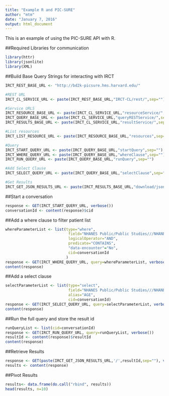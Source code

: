 ```yaml
---
title: "Example R and PIC-SURE"
author: "mtm"
date: "January 7, 2016"
output: html_document
---
```

This is an example of using the PIC-SURE API with R.

##Required Libraries for communication

```r
library(httr)
library(jsonlite)
library(XML)
```

##Build Base Query Strings for interacting with IRCT

```r
IRCT_REST_BASE_URL <- "http://bd2k-picsure.hms.harvard.edu/"

#REST URL
IRCT_CL_SERVICE_URL <- paste(IRCT_REST_BASE_URL,"IRCT-CL/rest/",sep="")

#Service URLS
IRCT_RESOURCE_BASE_URL <- paste(IRCT_CL_SERVICE_URL,"resourceService/",sep="")
IRCT_QUERY_BASE_URL <- paste(IRCT_CL_SERVICE_URL,"queryRESTService/",sep="")
IRCT_RESULTS_BASE_URL <- paste(IRCT_CL_SERVICE_URL,"resultService/",sep="")

#List resources
IRCT_LIST_RESOURCE_URL <- paste(IRCT_RESOURCE_BASE_URL,"resources",sep="")

#Query
IRCT_START_QUERY_URL <- paste(IRCT_QUERY_BASE_URL,"startQuery",sep="")
IRCT_WHERE_QUERY_URL <- paste(IRCT_QUERY_BASE_URL,"whereClause",sep="")
IRCT_RUN_QUERY_URL <- paste(IRCT_QUERY_BASE_URL,"runQuery",sep="")

#Add Select Clause
IRCT_SELECT_QUERY_URL <- paste(IRCT_QUERY_BASE_URL,"selectClause",sep="")

#Get Results
IRCT_GET_JSON_RESULTS_URL <- paste(IRCT_RESULTS_BASE_URL,"download/json",sep="")
```

##Start a conversation
```r
response <- GET(IRCT_START_QUERY_URL, verbose())
conversationId <- content(response)$cid
```

##Add a where clause to filter patient list
```r
whereParameterList <- list(type="where", 
                            field="NHANES Public/Public Studies///NHANES/NHANES/demographics/RACE/white/", 
                            logicalOperator="AND",
                            predicate="CONTAINS",
                            "data-encounter"="No",
                            cid=conversationId
                           )
response <- GET(IRCT_WHERE_QUERY_URL, query=whereParameterList, verbose())
content(response)
```

##Add a select clause
```r
selectParameterList <- list(type="select", 
                            field="NHANES Public/Public Studies///NHANES/NHANES/demographics/AGE/",
                            alias="AGE",
                            cid=conversationId)
response <- GET(IRCT_SELECT_QUERY_URL, query=selectParameterList, verbose())
content(response)
```

##Run the full query and store the result id
```r
runQueryList <- list(cid=conversationId)
response <- GET(IRCT_RUN_QUERY_URL, query=runQueryList, verbose())
resultId <- content(response)$resultId
content(response)
```

##Retrieve Results
```r
response <- GET(paste(IRCT_GET_JSON_RESULTS_URL,'/',resultId,sep=""), verbose())
results <- content(response)
```

##Pivot Results
```r
results<- data.frame(do.call("rbind", results))
head(results, n=10)
```
